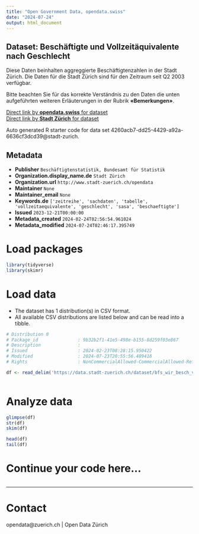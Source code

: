 ```yaml
---
title: "Open Government Data, opendata.swiss"
date: "2024-07-24"
output: html_document
---
```


## Dataset: Beschäftigte und Vollzeitäquivalente nach Geschlecht


Diese Daten beinhalten aggreggierte Beschäftigtenzahlen in der Stadt Zürich. Die Daten für die Stadt Zürich sind für den Zeitraum seit Q2 2003 verfügbar.

Bitte beachten Sie für das korrekte Verständnis zu den Daten die unten aufgeführten weiteren Erläuterungen in der Rubrik **«Bemerkungen»**.



[Direct link by **opendata.swiss** for dataset](https://opendata.swiss/de/dataset/beschaftigte-und-vollzeitaquivalente-nach-geschlecht-seit-q2-2003)<br>
[Direct link by **Stadt Zürich** for dataset](https://data.stadt-zuerich.ch/dataset/bfs_wir_besch_vzaeq_sex_jahr_od4002)

Auto generated R starter code for data set 4260acb7-dd25-4429-a92a-6636cf3dcd39@stadt-zurich.

## Metadata

- **Publisher** `Beschäftigtenstatistik, Bundesamt für Statistik`
- **Organization.display_name.de** `Stadt Zürich`
- **Organization.url** `http://www.stadt-zuerich.ch/opendata`
- **Maintainer** `None`
- **Maintainer_email** `None`
- **Keywords.de** `['zeitreihe', 'sachdaten', 'tabelle', 'vollzeitaequivalente', 'geschlecht', 'sasa', 'beschaeftigte']`
- **Issued** `2023-12-21T00:00:00`
- **Metadata_created** `2024-02-24T02:56:54.961024`
- **Metadata_modified** `2024-07-24T02:46:17.395749`


# Load packages

```r

library(tidyverse)
library(skimr)

```

# Load data

-   The dataset has 1 distribution(s) in CSV format.
-   All available CSV distributions are listed below and can be read into a tibble.

```r

# Distribution 0
# Package_id               : 9b32b2f1-41e5-498e-b155-8d259f03e867
# Description              : 
# Issued                   : 2024-02-23T08:28:15.950422
# Modified                 : 2024-07-23T20:55:56.489418
# Rights                   : NonCommercialAllowed-CommercialAllowed-ReferenceNotRequired

df <- read_delim('https://data.stadt-zuerich.ch/dataset/bfs_wir_besch_vzaeq_sex_jahr_od4002/download/WIR400OD4002.csv')



```

# Analyze data

```r

glimpse(df)
str(df)
skim(df)

head(df)
tail(df)

```

# Continue your code here...

```r

```

------------------------------------------------------------------------

# Contact

opendata@zuerich.ch | Open Data Zürich
